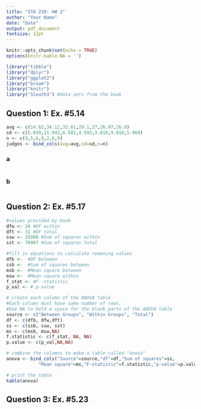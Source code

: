 ```yaml
---
title: "STA 210: HW 2"
author: "Your Name"
date: "Date"
output: pdf_document
fontsize: 12pt
---
```


```r
knitr::opts_chunk$set(echo = TRUE)
options(knitr.kable.NA = '')
```

```r
library("tibble")
library("dplyr")
library("ggplot2")
library("broom")
library("knitr")
library("Sleuth3") #data sets from the book 
```


## Question 1: Ex. #5.14
```r
avg <- c(14.62,34.12,33.61,29.1,27,26.97,26.8)
sd <- c(5.039,11.942,6.582,4.593,3.818,9.010,5.969)
n <- c(9,5,6,9,2,6,9)
judges <- bind_cols(avg=avg,sd=sd,n=n)
```

### a
```r
```

### b
```r

```

## Question 2: Ex. #5.17

```r
#values provided by book
dfw <- 24 #DF within 
dft <- 31 #DF total
ssw <- 35088 #Sum of squares within 
sst <- 70907 #Sum of squares total 
```

```r
#fill in equations to calculate remaning values
dfb <-  #DF between
ssb <-  #Sum of squares between
msb <-  #Mean square between 
msw <-  #Mean square within 
f_stat <- #F -statistic 
p_val <- # p-value
```

```r
# create each column of the ANOVA table
#Each column must have same number of rows, 
#Use NA to hold a space for the blank parts of the ANOVA table
source <- c("Between Groups", "Within Groups", "Total")
df <- c(dfb, dfw,dft)
ss <- c(ssb, ssw, sst)
ms <- c(msb, msw,NA)  
f.statistic <- c(f_stat, NA, NA)
p.value <- c(p_val,NA,NA)

# combine the columns to make a table called "anova"
anova <- bind_cols("Source"=source,"df"=df,"Sum of squares"=ss,
            "Mean square"=ms,"F-statistic"=f.statistic,"p-value"=p.value)

# print the table 
kable(anova) 
```

##  Question 3: Ex. #5.23

